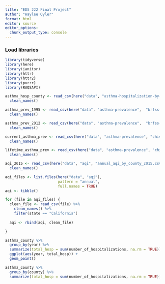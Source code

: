 ```yaml
---
title: "EDS 222 Final Project"
author: "Haylee Oyler"
format: html
editor: source
editor_options: 
  chunk_output_type: console
---
```


### Load libraries
```r
library(tidyverse)
library(here)
library(janitor)
library(httr)
library(httr2)
library(purrr)
library(RAQSAPI)
```

```r
asthma_hosp_county <- read_csv(here("data", "asthma-hospitalization-by-county.csv")) %>% 
  clean_names()

asthma_prev_1995 <- read_csv(here("data", "asthma-prevalence",  "brfss-data-adult-asthma-prevalence-1995-to-2011.csv")) %>% 
  clean_names()

asthma_prev_2012 <- read_csv(here("data", "asthma-prevalence",  "brfss-data-adult-asthma-prevalence-2012-to-present.csv")) %>% 
  clean_names()

current_asthma_prev <- read_csv(here("data", "asthma-prevalence", "chis-data-current-asthma-prevalence-by-county-2015-present.csv")) %>% 
  clean_names()

lifetime_asthma_prev <- read_csv(here("data", "asthma-prevalence", "chis-data-lifetime-asthma-prevalence-by-county-2015-present.csv")) %>% 
  clean_names()

aqi_2015 <- read_csv(here("data", "aqi", "annual_aqi_by_county_2015.csv")) %>% 
  clean_names()
```

```r
aqi_files <- list.files(here("data", "aqi"), 
                        pattern = "annual",
                        full.names = TRUE)
aqi <- tibble()

for (file in aqi_files) {
  clean_file <- read_csv(file) %>% 
    clean_names() %>% 
    filter(state == "California")
  
  aqi <- rbind(aqi, clean_file)

}
```


```r
asthma_county %>% 
  group_by(year) %>% 
  summarize(total_hosp = sum(number_of_hospitalizations, na.rm = TRUE)) %>% 
  ggplot(aes(year, total_hosp)) +
  geom_point()

asthma_county %>% 
  group_by(county) %>% 
  summarize(total_hosp = sum(number_of_hospitalizations, na.rm = TRUE))


```

